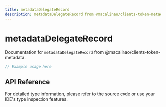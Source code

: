 ```yaml
---
title: metadataDelegateRecord
description: metadataDelegateRecord from @macalinao/clients-token-metadata
---
```


# metadataDelegateRecord

Documentation for `metadataDelegateRecord` from @macalinao/clients-token-metadata.

```typescript
// Example usage here
```

## API Reference

For detailed type information, please refer to the source code or use your IDE's type inspection features.
